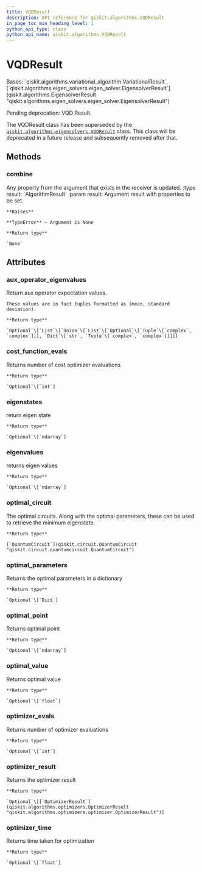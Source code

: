 ```yaml
---
title: VQDResult
description: API reference for qiskit.algorithms.VQDResult
in_page_toc_min_heading_level: 1
python_api_type: class
python_api_name: qiskit.algorithms.VQDResult
---
```


# VQDResult

<Class id="qiskit.algorithms.VQDResult" isDedicatedPage={true} github="https://github.com/qiskit/qiskit/tree/stable/0.22/qiskit/algorithms/eigen_solvers/vqd.py" signature="VQDResult">
  Bases: `qiskit.algorithms.variational_algorithm.VariationalResult`, [`qiskit.algorithms.eigen_solvers.eigen_solver.EigensolverResult`](qiskit.algorithms.EigensolverResult "qiskit.algorithms.eigen_solvers.eigen_solver.EigensolverResult")

  Pending deprecation: VQD Result.

  The VQDResult class has been superseded by the [`qiskit.algorithms.eigensolvers.VQDResult`](qiskit.algorithms.eigensolvers.VQDResult "qiskit.algorithms.eigensolvers.VQDResult") class. This class will be deprecated in a future release and subsequently removed after that.

  ## Methods

  ### combine

  <Function id="qiskit.algorithms.VQDResult.combine" name="combine" signature="VQDResult.combine(result)">
    Any property from the argument that exists in the receiver is updated. :type result: `AlgorithmResult` :param result: Argument result with properties to be set.

    **Raises**

    **TypeError** – Argument is None

    **Return type**

    `None`
  </Function>

  ## Attributes

  ### aux\_operator\_eigenvalues

  <Attribute id="qiskit.algorithms.VQDResult.aux_operator_eigenvalues" name="aux_operator_eigenvalues">
    Return aux operator expectation values.

    These values are in fact tuples formatted as (mean, standard deviation).

    **Return type**

    `Optional`\[`List`\[`Union`\[`List`\[`Optional`\[`Tuple`\[`complex`, `complex`]]], `Dict`\[`str`, `Tuple`\[`complex`, `complex`]]]]]
  </Attribute>

  ### cost\_function\_evals

  <Attribute id="qiskit.algorithms.VQDResult.cost_function_evals" name="cost_function_evals">
    Returns number of cost optimizer evaluations

    **Return type**

    `Optional`\[`int`]
  </Attribute>

  ### eigenstates

  <Attribute id="qiskit.algorithms.VQDResult.eigenstates" name="eigenstates">
    return eigen state

    **Return type**

    `Optional`\[`ndarray`]
  </Attribute>

  ### eigenvalues

  <Attribute id="qiskit.algorithms.VQDResult.eigenvalues" name="eigenvalues">
    returns eigen values

    **Return type**

    `Optional`\[`ndarray`]
  </Attribute>

  ### optimal\_circuit

  <Attribute id="qiskit.algorithms.VQDResult.optimal_circuit" name="optimal_circuit">
    The optimal circuits. Along with the optimal parameters, these can be used to retrieve the minimum eigenstate.

    **Return type**

    [`QuantumCircuit`](qiskit.circuit.QuantumCircuit "qiskit.circuit.quantumcircuit.QuantumCircuit")
  </Attribute>

  ### optimal\_parameters

  <Attribute id="qiskit.algorithms.VQDResult.optimal_parameters" name="optimal_parameters">
    Returns the optimal parameters in a dictionary

    **Return type**

    `Optional`\[`Dict`]
  </Attribute>

  ### optimal\_point

  <Attribute id="qiskit.algorithms.VQDResult.optimal_point" name="optimal_point">
    Returns optimal point

    **Return type**

    `Optional`\[`ndarray`]
  </Attribute>

  ### optimal\_value

  <Attribute id="qiskit.algorithms.VQDResult.optimal_value" name="optimal_value">
    Returns optimal value

    **Return type**

    `Optional`\[`float`]
  </Attribute>

  ### optimizer\_evals

  <Attribute id="qiskit.algorithms.VQDResult.optimizer_evals" name="optimizer_evals">
    Returns number of optimizer evaluations

    **Return type**

    `Optional`\[`int`]
  </Attribute>

  ### optimizer\_result

  <Attribute id="qiskit.algorithms.VQDResult.optimizer_result" name="optimizer_result">
    Returns the optimizer result

    **Return type**

    `Optional`\[[`OptimizerResult`](qiskit.algorithms.optimizers.OptimizerResult "qiskit.algorithms.optimizers.optimizer.OptimizerResult")]
  </Attribute>

  ### optimizer\_time

  <Attribute id="qiskit.algorithms.VQDResult.optimizer_time" name="optimizer_time">
    Returns time taken for optimization

    **Return type**

    `Optional`\[`float`]
  </Attribute>
</Class>

